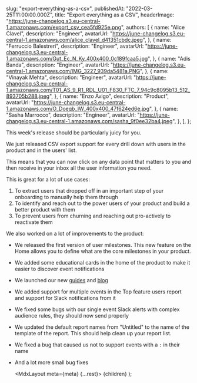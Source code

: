 
  slug: "export-everything-as-a-csv",
  publishedAt: "2022-03-25T11:00:00.000Z",
  title: "Export everything as a CSV",
  headerImage:
    "https://june-changelog.s3.eu-central-1.amazonaws.com/export_csv_cea5fd925e.png",
  authors: [
    {
      name: "Alice Clavel",
      description: "Engineer",
      avatarUrl:
        "https://june-changelog.s3.eu-central-1.amazonaws.com/alice_clavel_d41351cbdc.jpeg",
    },
    {
      name: "Ferruccio Balestreri",
      description: "Engineer",
      avatarUrl:
        "https://june-changelog.s3.eu-central-1.amazonaws.com/Gut_Ec_N_Ky_400x400_0c189fcaa5.jpg",
    },
    {
      name: "Adis Banda",
      description: "Engineer",
      avatarUrl:
        "https://june-changelog.s3.eu-central-1.amazonaws.com/IMG_3227_939da5481a.PNG",
    },
    {
      name: "Vinayak Mehta",
      description: "Engineer",
      avatarUrl:
        "https://june-changelog.s3.eu-central-1.amazonaws.com/T01_AS_9_R1_RDL_U01_F830_FTC_7_94c9c8095b13_512_893705b288.jpeg",
    },
    {
      name: "Enzo Avigo",
      description: "Product",
      avatarUrl:
        "https://june-changelog.s3.eu-central-1.amazonaws.com/O_Doeqb_IW_400x400_47f624ed6e.jpg",
    },
    {
      name: "Sasha Marrocco",
      description: "Engineer",
      avatarUrl:
        "https://june-changelog.s3.eu-central-1.amazonaws.com/sasha_9f0ee32ba4.jpeg",
    },
  ],
};

This week's release should be particularly juicy for you.

We just released CSV export support for every drill down with users in the product and in the users' list.

This means that you can now click on any data point that matters to you and then receive in your inbox all the user information you need.

This is great for a lot of use cases:

1. To extract users that dropped off in an important step of your onboarding to manually help them through
2. To identify and reach out to the power users of your product and build a better product with them
3. To prevent users from churning and reaching out pro-actively to reactivate them

We also worked on a lot of improvements to the product:

- We released the first version of user milestones. This new feature on the Home allows you to define what are the core milestones in your product.
- We added some educational cards in the home of the product to make it easier to discover event notifications
- We launched our new [guides](https://guides.june.so/) and [blog](https://june.so/blog)
- We added support for multiple events in the Top feature users report and support for Slack notifications from it
- We fixed some bugs with our single event Slack alerts with complex audience rules, they should now send properly
- We updated the default report names from "Untitled" to the name of the template of the report. This should help clean up your report list.
- We fixed a bug that caused us not to support events with a `:` in their name
- And a lot more small bug fixes

  <MdxLayout meta={meta} {...rest}>
    {children}
  </MdxLayout>
);
